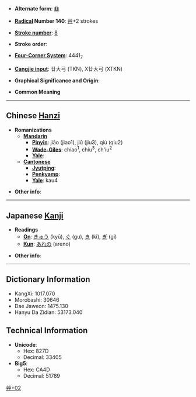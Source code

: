 * '''Alternate form''': [[韭]]

* '''[[Wiktionary:Chinese radical index| Radical]] Number 140''': [[Wiktionary:Chinese radical index 艸|艸]]+2 strokes

* '''[[Wiktionary:Chinese total strokes index|Stroke number]]''': [[Wiktionary:Chinese total strokes index 8|8]]

* '''Stroke order''': 

* '''[[Wiktionary:Chinese four corner index|Four-Corner System]]''': 4441<sub>7</sub>

* '''[[Wiktionary:Chinese Cangjie index|Cangjie input]]''': 廿大弓 (TKN), X廿大弓 (XTKN)

* '''Graphical Significance and Origin''': 

* '''Common Meaning'''

----

== Chinese [[Hanzi]] ==

* '''Romanizations'''
** '''[[Mandarin]]'''
*** '''[[Pinyin]]''': jiāo (jiao1), jiǔ (jiu3), qiú (qiu2)
*** '''[[Wade-Giles]]''': chiao<sup>1</sup>, chiu<sup>3</sup>, ch'iu<sup>2</sup>
*** '''[[Yale]]''': 
** '''[[Cantonese]]'''
*** '''[[Jyutping]]''':
*** '''[[Penkyamp]]''': 
*** '''[[Yale]]''': kau4

* '''Other info''': 

----

== Japanese [[Kanji]] ==

* '''Readings'''
** '''[[On]]''': [[きゅう]] (kyū), [[ぐ]] (gu), [[き]] (ki), [[ぎ]] (gi)
** '''[[Kun]]''': [[あれの]] (areno)

* '''Other info''':  

----

== Dictionary Information ==

* KangXi: 1017.070
* Morobashi: 30646
* Dae Jaweon: 1475.130
* Hanyu Da Zidian: 53173.040

== Technical Information ==

* '''Unicode''':
** Hex: 827D
** Decimal: 33405
* '''Big5''':
** Hex: CA4D
** Decimal: 51789

[[Category:CJKV Character articles lacking a common meaning|艸+02]]